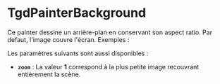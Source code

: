 
# TgdPainterBackground

Ce painter dessine un arrière-plan en conservant son aspect ratio. Par defaut,
l'image couvre l'écran. Exemples :

<Column align="full">
    <Ratio />
</Column>

Les paramètres suivants sont aussi disponibles :

-   **`zoom`** : La valeur **1** correspond à la plus petite image recouvrant
    entièrement la scène.

<Zoom />

